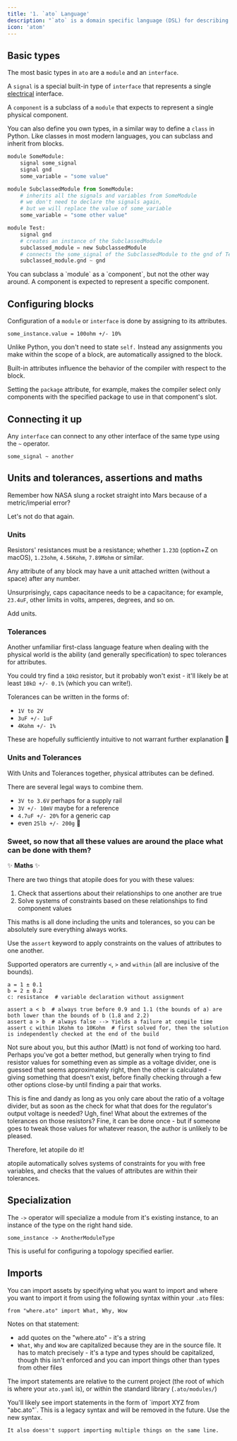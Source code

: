 ```yaml
---
title: '1. `ato` Language'
description: "`ato` is a domain specific language (DSL) for describing electronic circuit boards. It's heavily inspired by, and attempts to follow the syntax of Python 🐍 for consistency and familiarity."
icon: 'atom'
---
```



## Basic types

The most basic types in `ato` are a `module` and an `interface`.

A `signal` is a special built-in type of `interface` that represents a single [electrical](https://github.com/atopile/atopile/blob/main/src/faebryk/library/Electrical.py#L7) interface.

A `component` is a subclass of a `module` that expects to represent a single physical component.

You can also define you own types, in a similar way to define a `class` in Python.
Like classes in most modern languages, you can subclass and inherit from blocks.

```python
module SomeModule:
    signal some_signal
    signal gnd
    some_variable = "some value"

module SubclassedModule from SomeModule:
    # inherits all the signals and variables from SomeModule
    # we don't need to declare the signals again,
    # but we will replace the value of some_variable
    some_variable = "some other value"

module Test:
    signal gnd
    # creates an instance of the SubclassedModule
    subclassed_module = new SubclassedModule
    # connects the some_signal of the SubclassedModule to the gnd of Test
    subclassed_module.gnd ~ gnd
```

<Note>
    You can subclass a `module` as a `component`, but not the other way around. A component is expected to represent a specific component.
</Note>

## Configuring blocks

Configuration of a `module` or `interface` is done by assigning to its attributes.

```ato
some_instance.value = 100ohm +/- 10%
```

Unlike Python, you don't need to state `self.` Instead any assignments you make within the scope of a block, are automatically assigned to the block.

Built-in attributes influence the behavior of the compiler with respect to the block.

Setting the `package` attribute, for example, makes the compiler select only components with the specified package to use in that component's slot.

## Connecting it up

Any `interface` can connect to any other interface of the same type using the `~` operator.

```ato
some_signal ~ another
```

## Units and tolerances, assertions and maths

Remember how NASA slung a rocket straight into Mars because of a metric/imperial error?

Let's not do that again.

### Units

Resistors' resistances must be a resistance; whether `1.23Ω` (option+Z on macOS), `1.23ohm`, `4.56Kohm`, `7.89Mohm` or similar.

Any attribute of any block may have a unit attached written (without a space) after any number.

Unsurprisingly, caps capacitance needs to be a capacitance; for example, `23.4uF`, other limits in volts, amperes, degrees, and so on.

Add units.

### Tolerances

Another unfamiliar first-class language feature when dealing with the physical world is the ability (and generally specification)
to spec tolerances for attributes.

You could try find a `10kΩ` resistor, but it probably won't exist - it'll likely be at least `10kΩ +/- 0.1%` (which you can write!).

Tolerances can be written in the forms of:
- `1V to 2V`
- `3uF +/- 1uF`
- `4Kohm +/- 1%`

These are hopefully sufficiently intuitive to not warrant further explanation 🤞


### Units and Tolerances

With Units and Tolerances together, physical attributes can be defined.

There are several legal ways to combine them.

- `3V to 3.6V` perhaps for a supply rail
- `3V +/- 10mV` maybe for a reference
- `4.7uF +/- 20%` for a generic cap
- even `25lb +/- 200g` 🤣


### Sweet, so now that all these values are around the place what can be done with them?

:sparkles: **Maths** :sparkles:

There are two things that atopile does for you with these values:
1. Check that assertions about their relationships to one another are true
2. Solve systems of constraints based on these relationships to find component values

This maths is all done including the units and tolerances, so you can be absolutely sure everything always works.

Use the `assert` keyword to apply constraints on the values of attributes to one another.

Supported operators are currently `<`, `>` and `within` (all are inclusive of the bounds).

```atopile
a = 1 ± 0.1
b = 2 ± 0.2
c: resistance  # variable declaration without assignment

assert a < b  # always true before 0.9 and 1.1 (the bounds of a) are both lower than the bounds of b (1.8 and 2.2)
assert a > b  # always false --> Yields a failure at compile time
assert c within 1Kohm to 10Kohm  # first solved for, then the solution is independently checked at the end of the build
```

Not sure about you, but this author (Matt) is not fond of working too hard.
Perhaps you've got a better method, but generally when trying to find resistor values for something even as simple as a voltage divider, one is guessed that seems approximately right, then the other is calculated - giving something that doesn't exist, before finally checking through a few other options close-by until finding a pair that works.

This is fine and dandy as long as you only care about the ratio of a voltage divider, but as soon as the check for what that does for the regulator's output voltage is needed? Ugh, fine! What about the extremes of the tolerances on those resistors? Fine, it can be done once - but if someone goes to tweak those values for whatever reason, the author is unlikely to be pleased.

Therefore, let atopile do it!

atopile automatically solves systems of constraints for you with free variables, and checks that the values of attributes are within their tolerances.

## Specialization

The `->` operator will specialize a module from it's existing instance, to an instance of the type on the right hand side.

```ato
some_instance -> AnotherModuleType
```

This is useful for configuring a topology specified earlier.

## Imports

You can import assets by specifying what you want to import and where you want to import it from using the following syntax within your `.ato` files:

`from "where.ato" import What, Why, Wow`

Notes on that statement:
- add quotes on the "where.ato" - it's a string
- `What`, `Why` and `Wow` are capitalized because they are in the source file. It has to match precisely - it's a type and types should be capitalized, though this isn't enforced and you can import things other than types from other files

The import statements are relative to the current project (the root of which is where your `ato.yaml` is), or within the standard library (`.ato/modules/`)

<Warning>
    You'll likely see import statements in the form of `import XYZ from "abc.ato"`. This is a legacy syntax and will be removed in the future. Use the new syntax.

    It also doesn't support importing multiple things on the same line.
</Warning>
